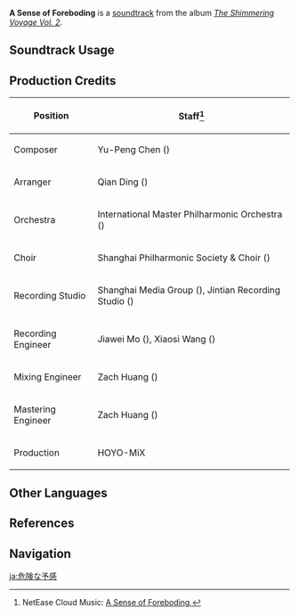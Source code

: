 {{Soundtrack Infobox
|image          = The Shimmering Voyage Vol 2.png
|album          = The Shimmering Voyage Vol. 2
|disc           = 1
|number         = 06
|featured       =
|featured2      =
|featured3      =
|featured_disc  =
|featured_disc2 =
|featured_disc3 =
|youtube_id     = YJhDyU2kjmw
|spotify_id     = 2VgSxYpBAr8yS6pWJDkZSH
|previous       = Unpredicted Conspiracy
|next           = Wreck of Eternal Bane
}}
'''A Sense of Foreboding''' is a [[soundtrack]] from the album ''[[The Shimmering Voyage Vol. 2]]''.

==Soundtrack Usage==
{{Soundtrack Usage
|quest    = Duel Before the Throne//cutscene
|domain   = Narukami Island: Tenshukaku\La Signora//phase transition cutscene
}}

==Production Credits==
{| class="wikitable"
! Position
! Staff<ref>NetEase Cloud Music: [https://music.163.com/#/song?id=1973622669 A Sense of Foreboding {{zh|危急的预觉}}]</ref>
|-
! Composer
| Yu-Peng Chen ({{zh|陈致逸}})
|-
! Arranger
| Qian Ding ({{zh|丁谦}})
|-
! Orchestra
| International Master Philharmonic Orchestra ({{zh|国际首席爱乐乐团}})
|-
! Choir
| Shanghai Philharmonic Society & Choir ({{zh|上海爱乐交响合唱团}})
|-
! Recording Studio
| Shanghai Media Group ({{zh|上海广播大厦}}), Jintian Recording Studio ({{zh|金田录音棚}})
|-
! Recording Engineer
| Jiawei Mo ({{zh|莫家伟}}), Xiaosi Wang ({{zh|王小四}})
|-
! Mixing Engineer
| Zach Huang ({{zh|黄巍}})
|-
! Mastering Engineer
| Zach Huang ({{zh|黄巍}})
|-
! Production
| HOYO-MiX
|}
<!--
==Gallery==
<gallery>
</gallery>

==Trivia==
-->
==Other Languages==
{{Other Languages
|en      = A Sense of Foreboding
|zhs     = 危急的预觉
|zhs_rm  = Wēijí de Yùjué
|zht     = 危急的預覺
|zht_rm  = Wéijí de Yùjué
|zh_tl   = Premonition of Imminent Danger
|ja      = 危険な予感
|ja_rm   = Kiken na Yokan
|ja_tl   = Perilous Premonition
}}

==References==
{{Reflist}}

==Navigation==
{{Soundtrack Navbox|The Shimmering Voyage|2}}

[[ja:危険な予感]]